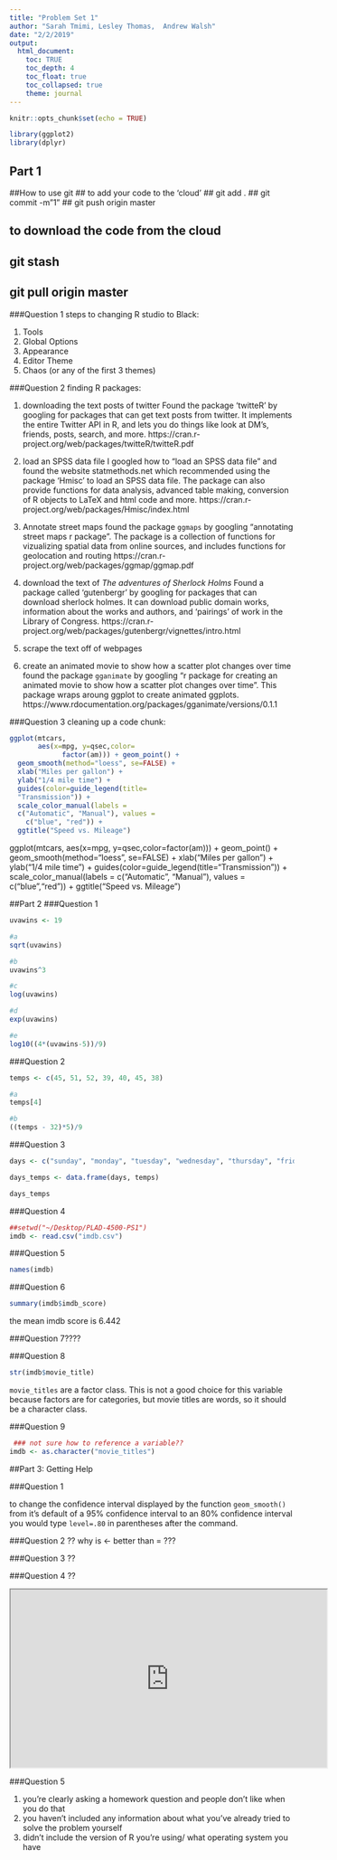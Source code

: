 ```yaml
---
title: "Problem Set 1"
author: "Sarah Tmimi, Lesley Thomas,  Andrew Walsh"
date: "2/2/2019"
output: 
  html_document:
    toc: TRUE
    toc_depth: 4
    toc_float: true
    toc_collapsed: true
    theme: journal
---
```


```r
knitr::opts_chunk$set(echo = TRUE)
```

```r
library(ggplot2)
library(dplyr)
```

## Part 1 
##How to use git
## to add your code to the 'cloud'
## git add .
## git commit -m"1"
## git push origin master

## to download the code from the cloud
## git stash
## git pull origin master
###Question 1 
steps to changing R studio to Black:

  1. Tools 
  2. Global Options 
  3. Appearance 
  4. Editor Theme 
  5. Chaos (or any of the first 3 themes)
  
###Question 2
finding R packages: 
  
  1. downloading the text posts of twitter
    Found the package 'twitteR' by googling for packages that can get text posts from twitter. It implements the entire Twitter API in R, and lets you do things like look at DM's, friends, posts, search, and more. https://cran.r-project.org/web/packages/twitteR/twitteR.pdf
    
  2. load an SPSS data file
I googled how to "load an SPSS data file" and found the website statmethods.net which recommended using the package 'Hmisc' to load an SPSS data file. The package can also provide functions for data analysis, advanced table making, conversion of R objects to LaTeX and html code and more. 
https://cran.r-project.org/web/packages/Hmisc/index.html

  3. Annotate street maps
   found the package `ggmaps` by googling "annotating street maps r package". The package is a collection of functions for vizualizing spatial data from online sources, and includes functions for geolocation and routing https://cran.r-project.org/web/packages/ggmap/ggmap.pdf
   
  4. download the text of *The adventures of Sherlock Holms*
  Found a package called 'gutenbergr' by googling for packages that can download sherlock holmes. It can download public domain works, information about the works and authors, and 'pairings' of work in the Library of Congress. https://cran.r-project.org/web/packages/gutenbergr/vignettes/intro.html
  5. scrape the text off of webpages 
  6. create an animated movie to show how a scatter plot changes over time
   found the package `gganimate` by googling "r package for creating an animated movie to show how a scatter plot changes over time". This package wraps aroung ggplot to create animated ggplots. https://www.rdocumentation.org/packages/gganimate/versions/0.1.1
  
###Question 3 
cleaning up a code chunk: 

```r
ggplot(mtcars, 
       aes(x=mpg, y=qsec,color=
             factor(am))) + geom_point() +
  geom_smooth(method="loess", se=FALSE) +
  xlab("Miles per gallon") + 
  ylab("1/4 mile time") +
  guides(color=guide_legend(title=
  "Transmission")) +
  scale_color_manual(labels =
  c("Automatic", "Manual"), values =
    c("blue", "red")) + 
  ggtitle("Speed vs. Mileage")
```

ggplot(mtcars, aes(x=mpg, y=qsec,color=factor(am))) + 
  geom_point() +
  geom_smooth(method="loess", se=FALSE) +
  xlab("Miles per gallon") + 
  ylab("1/4 mile time") +
  guides(color=guide_legend(title="Transmission")) +
  scale_color_manual(labels = c("Automatic", "Manual"), values = c("blue","red")) + 
  ggtitle("Speed vs. Mileage")
  
##Part 2 
###Question 1 

```r
uvawins <- 19 

#a 
sqrt(uvawins)

#b
uvawins^3 

#c
log(uvawins)

#d
exp(uvawins)

#e
log10((4*(uvawins-5))/9)
```
###Question 2 

```r
temps <- c(45, 51, 52, 39, 40, 45, 38)

#a
temps[4]

#b
((temps - 32)*5)/9
```

###Question 3 

```r
days <- c("sunday", "monday", "tuesday", "wednesday", "thursday", "friday", "saturday")

days_temps <- data.frame(days, temps)

days_temps

```

###Question 4 
```r
##setwd("~/Desktop/PLAD-4500-PS1")
imdb <- read.csv("imdb.csv")
```

###Question 5 
```r
names(imdb)
```

###Question 6 
```r
summary(imdb$imdb_score)

```
the mean imdb score is 6.442

###Question 7????


###Question 8 
```r

str(imdb$movie_title)

```
`movie_titles` are a factor class. This is not a good choice for this variable because factors are for categories, but movie titles are words, so it should be a character class. 

###Question 9

```r

 ### not sure how to reference a variable??
imdb <- as.character("movie_titles")
```

##Part 3: Getting Help 

###Question 1

to change the confidence interval displayed by the function `geom_smooth()` from it's default of a 95% confidence interval to an 80% confidence interval you would type `level=.80` in parentheses after the command. 

###Question 2 ??
why is <- better than = ???

###Question 3 ??

###Question 4 ??


<iframe width="560" height="315" src="https://www.youtube.com/watch?v=-aqsOl_3AMQ" allowfullscreen></iframe>

###Question 5 

  1. you're clearly asking a homework question and people don't like when you do that 
  2. you haven't included any information about what you've already tried to solve the problem yourself
  3. didn't include the version of R you're using/ what operating system you have

